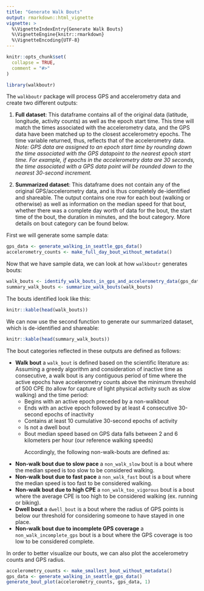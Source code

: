 ```yaml
---
title: "Generate Walk Bouts"
output: rmarkdown::html_vignette
vignette: >
  %\VignetteIndexEntry{Generate Walk Bouts}
  %\VignetteEngine{knitr::rmarkdown}
  %\VignetteEncoding{UTF-8}
---
```


```r
knitr::opts_chunk$set(
  collapse = TRUE,
  comment = "#>"
)
```

```r
library(walkboutr)
```

The `walkboutr` package will process GPS and accelerometry data and create two different outputs: 
<p>1. **Full dataset**: This dataframe contains all of the original data (latitude, longitude, activity counts) as well as the epoch start time. This time will match the times associated with the accelerometry data, and the GPS data have been matched up to the closest accelerometry epochs. The time variable returned, thus, reflects that of the accelerometry data. 
_Note: GPS data are assigned to an epoch start time by rounding down the time associated with the GPS datapoint to the nearest epoch start time. For example, if epochs in the accelerometry data are 30 seconds, the time associated with a GPS data point will be rounded down to the nearest 30-second increment._
<p>
2. **Summarized dataset**: This dataframe does not contain any of the original GPS/accelerometry data, and is thus completely de-identified and shareable. The output contains one row for each bout (walking or otherwise) as well as information on the median speed for that bout, whether there was a complete day worth of data for the bout, the start time of the bout, the duration in minutes, and the bout category. More details on bout category can be found below. 

First we will generate some sample data: 
```r
gps_data <- generate_walking_in_seattle_gps_data()
accelerometry_counts <- make_full_day_bout_without_metadata()
```

Now that we have sample data, we can look at how `walkboutr` generates bouts: 
```r
walk_bouts <- identify_walk_bouts_in_gps_and_accelerometry_data(gps_data, accelerometry_counts)
summary_walk_bouts <- summarize_walk_bouts(walk_bouts)
```

The bouts identified look like this: 
```r
knitr::kable(head(walk_bouts))
```

We can now use the second function to generate our summarized dataset, which is de-identified and shareable: 

```r
knitr::kable(head(summary_walk_bouts))
```

The bout categories reflected in these outputs are defined as follows: 
<p> * **Walk bout** a `walk_bout` is defined based on the scientific literature as: 
Assuming a greedy algorithm and consideration of inactive time as consecutive, a walk bout is any contiguous period of time where the active epochs have accelerometry counts above the minimum threshold of 500 CPE (to allow for capture of light physical activity such as slow walking) and the time period:
  + Begins with an active epoch preceded by a non-walkbout
  + Ends with an active epoch followed by at least 4 consecutive 30-second epochs of inactivity
  + Contains at least 10 cumulative 30-second epochs of activity
  + Is not a dwell bout
  + Bout median speed based on GPS data falls between 2 and 6 kilometers per hour (our reference walking speeds)
<p> 
Accordingly, the following non-walk-bouts are defined as: 
* **Non-walk bout due to slow pace** a `non_walk_slow` bout is a bout where the median speed is too slow to be considered walking.
* **Non-walk bout due to fast pace** a `non_walk_fast` bout is a bout where the median speed is too fast to be considered walking.
* **Non-walk bout due to high CPE** a `non_walk_too_vigorous` bout is a bout where the average CPE is too high to be considered walking (ex. running or biking).
* **Dwell bout** a `dwell_bout` is a bout where the radius of GPS points is below our threshold for considering someone to have stayed in one place.
* **Non-walk bout due to incomplete GPS coverage** a `non_walk_incomplete_gps` bout is a bout where the GPS coverage is too low to be considered complete.

In order to better visualize our bouts, we can also plot the accelerometry counts and GPS radius. 
```r
accelerometry_counts <- make_smallest_bout_without_metadata()
gps_data <- generate_walking_in_seattle_gps_data()
generate_bout_plot(accelerometry_counts, gps_data, 1)
```
